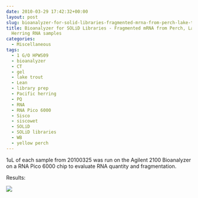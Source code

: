```yaml
---
date: 2010-03-29 17:42:32+00:00
layout: post
slug: bioanalyzer-for-solid-libraries-fragmented-mrna-from-perch-lake-trout-herring-rna-samples
title: Bioanalyzer for SOLiD Libraries - Fragmented mRNA from Perch, Lake Trout &
  Herring RNA samples
categories:
  - Miscellaneous
tags:
  - 1 G/O HPWS09
  - bioanalyzer
  - CT
  - gel
  - lake trout
  - Lean
  - library prep
  - Pacific herring
  - PQ
  - RNA
  - RNA Pico 6000
  - Sisco
  - siscowet
  - SOLiD
  - SOLiD libraries
  - WB
  - yellow perch
---
```


1uL of each sample from 20100325 was run on the Agilent 2100 Bioanalyzer on a RNA Pico 6000 chip to evaluate RNA quantity and fragmentation.

Results:

![](https://eagle.fish.washington.edu/Arabidopsis/Bioanalyzer%20Data/20100329%20Bioanalyzer%20gel%20mRNA%20fragmented.jpg)
